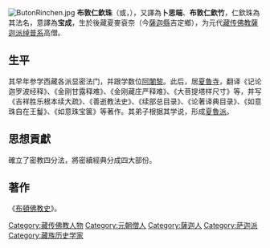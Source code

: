 {{unreferenced|time=2017-07-30T13:13:58+00:00}}
[[Image:ButonRinchen.jpg|thumb]]
'''布敦仁欽珠'''（{{Bo|z=བུ་སྟོན་རིན་ཆེན་འགྲུབ་|w=Bu-ston Rin-chen 'Grub}}或{{lang|en|bu-ston chos-vbyung}}，{{bd|1290年||1364年}}），又譯為'''卜思端'''、'''布敦仁欽竹'''，仁欽珠為其法名，意譯為'''宝成'''，生於後藏夏麥袞奈（今[[薩迦縣|薩迦縣]]吉定鄉），为元代[[藏传佛教|藏传佛教]][[薩迦派|薩迦派]][[绰普系|绰普系]]高僧。
==生平==
其早年参学西藏各派显密法门，并跟学数位[[阿闍黎|阿闍黎]]。此后，居[[夏魯寺|夏魯寺]]，翻译《记论迦罗波经释》、《金刚甘露释难》、《金刚藏庄严释难》、《大菩提塔样尺寸》等，并写《吉祥胜乐根本续大疏》、《善逝教法史》、《续部总目录》、《论著译典目录》、《如意珠自在王鬘》、《如意珠宝箧》等著作。其弟子根据其学说，形成[[夏魯派|夏魯派]]。

==思想貢獻==
確立了密教四分法，將密續經典分成四大部份。
==著作==
《[[布頓佛教史|布頓佛教史]]》。
{{Authority control}}

[[Category:藏传佛教人物|Category:藏传佛教人物]]
[[Category:元朝僧人|Category:元朝僧人]]
[[Category:薩迦人|Category:薩迦人]]
[[Category:萨迦派|Category:萨迦派]]
[[Category:藏族历史学家|Category:藏族历史学家]]